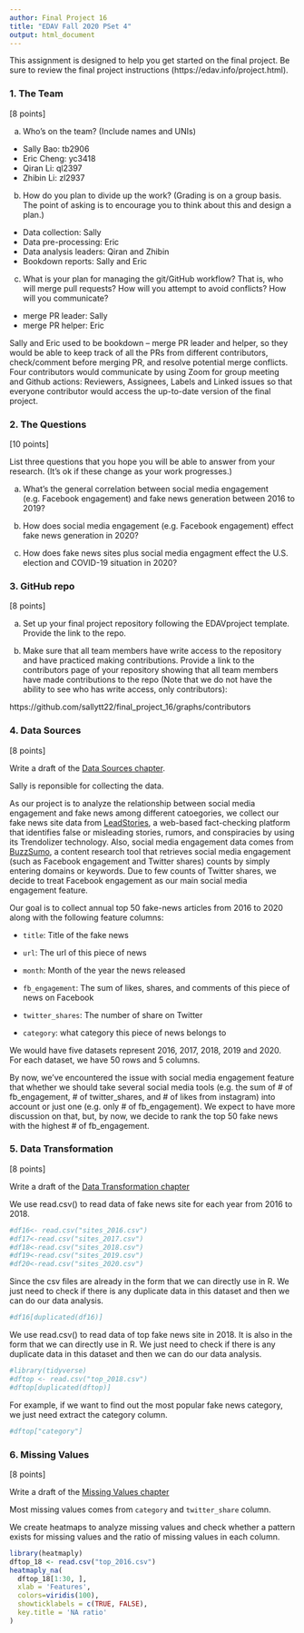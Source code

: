 ```yaml
---
author: Final Project 16 
title: "EDAV Fall 2020 PSet 4"
output: html_document
---
```


This assignment is designed to help you get started on the final project. Be sure to review the final project instructions (https://edav.info/project.html).
    
### 1. The Team

[8 points]

a) Who's on the team? (Include names and UNIs)

- Sally Bao: tb2906
- Eric Cheng: yc3418
- Qiran Li: ql2397
- Zhibin Li: zl2937

b) How do you plan to divide up the work? (Grading is on a group basis. The point of asking is to encourage you to think about this and design a plan.)

- Data collection: Sally 
- Data pre-processing: Eric
- Data analysis leaders: Qiran and Zhibin
- Bookdown reports: Sally and Eric 


c) What is your plan for managing the git/GitHub workflow? That is, who will merge pull requests? How will you attempt to avoid conflicts? How will you communicate?

- merge PR leader: Sally 
- merge PR helper: Eric

Sally and Eric used to be bookdown -- merge PR leader and helper, so they would be able to keep track of all the PRs from different contributors, check/comment before merging PR, and resolve potential merge conflicts. Four contributors would communicate by using Zoom for group meeting and Github actions: Reviewers, Assignees, Labels and Linked issues so that everyone contributor would access the up-to-date version of the final project.


### 2. The Questions

[10 points]

List three questions that you hope you will be able to answer from your research. (It's ok if these change as your work progresses.)

a)  What's the general correlation between social media engagement (e.g. Facebook engagement) and fake news generation between 2016 to 2019?

  
b)  How does social media engagement (e.g. Facebook engagement) effect fake news generation in 2020?  
  
  
c)  How does fake news sites plus social media engagment effect the U.S. election and COVID-19 situation in 2020?
  

### 3. GitHub repo

[8 points]

a) Set up your final project repository following the EDAVproject template. Provide the link to the repo.


b) Make sure that all team members have write access to the repository and have practiced making contributions. Provide a link to the contributors page of your repository showing that all team members have made contributions to the repo (Note that we do not have the ability to see who has write access, only contributors):

https://github.com/sallytt22/final_project_16/graphs/contributors

### 4. Data Sources

[8 points]

Write a draft of the [Data Sources chapter](https://edav.info/project#report-format).

Sally is reponsible for collecting the data. 

As our project is to analyze the relationship between social media engagement and fake news among different catoegories, we collect our fake news site data from [LeadStories](https://leadstories.com/), a web-based fact-checking platform that identifies false or misleading stories, rumors, and conspiracies by using its Trendolizer technology. Also, social media engagement data comes from [BuzzSumo](https://buzzsumo.com/), a content research tool that retrieves social media engagement (such as Facebook engagement and Twitter shares) counts by simply entering domains or keywords. Due to few counts of Twitter shares, we decide to treat Facebook engagement as our main social media engagement feature.

Our goal is to collect annual top 50 fake-news articles from 2016 to 2020 along with the following feature columns:

- `title`: Title of the fake news

- `url`: The url of this piece of news

- `month`: Month of the year the news released

- `fb_engagement`: The sum of likes, shares, and comments of this piece of news on Facebook

- `twitter_shares`: The number of share on Twitter

- `category`: what category this piece of news belongs to

We would have five datasets represent 2016, 2017, 2018, 2019 and 2020. For each dataset, we have 50 rows and 5 columns.


By now, we've encountered the issue with social media engagement feature that whether we should take several social media tools (e.g. the sum of # of fb_engagement, # of twitter_shares, and # of likes from instagram) into account or just one (e.g. only # of fb_engagement). We expect to have more discussion on that, but, by now, we decide to rank the top 50 fake news with the highest # of fb_engagement.



### 5. Data Transformation

[8 points]

Write a draft of the [Data Transformation chapter](https://edav.info/project#report-format)

We use read.csv() to read data of fake news site for each year from 2016 to 2018. 

```r
#df16<- read.csv("sites_2016.csv")
#df17<-read.csv("sites_2017.csv")
#df18<-read.csv("sites_2018.csv")
#df19<-read.csv("sites_2019.csv")
#df20<-read.csv("sites_2020.csv")
```
Since the csv files are already in the form that we can directly use in R. We just need to check if there is any duplicate data in this dataset and then we can do our data analysis.
```r
#df16[duplicated(df16)]
```

We use read.csv() to read data of top fake news site in 2018. It is also in the form that we can directly use in R. We just need to check if there is any duplicate data in this dataset and then we can do our data analysis. 
```r
#library(tidyverse)
#dftop <- read.csv("top_2018.csv")
#dftop[duplicated(dftop)]
```
For example, if we want to find out the most popular fake news category, we just need extract the category column.
```r
#dftop["category"]
```

### 6. Missing Values

[8 points]

Write a draft of the [Missing Values chapter](https://edav.info/project#report-format)

Most missing values comes from `category ` and `twitter_share` column.

We create heatmaps to analyze missing values and check whether a pattern exists for missing values and the ratio of missing values in each column. 

```r
library(heatmaply)
dftop_18 <- read.csv("top_2016.csv")
heatmaply_na(
  dftop_18[1:30, ],
  xlab = 'Features',
  colors=viridis(100),
  showticklabels = c(TRUE, FALSE),
  key.title = 'NA ratio'
)
```